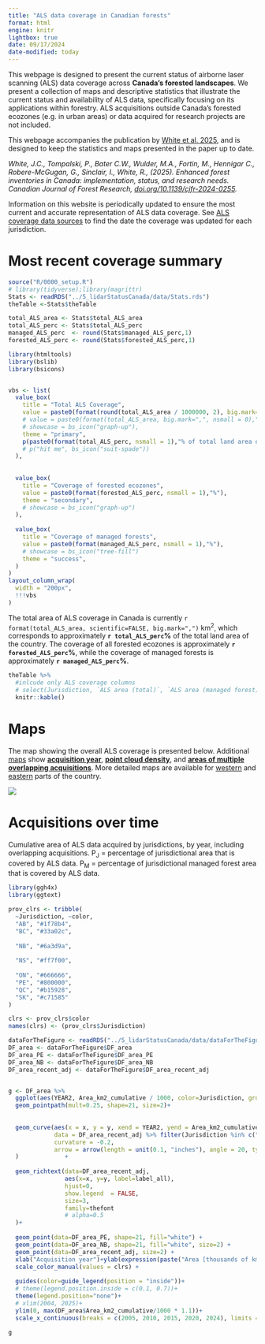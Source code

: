 ```yaml
---
title: "ALS data coverage in Canadian forests"
format: html
engine: knitr
lightbox: true
date: 09/17/2024
date-modified: today
---
```


This webpage is designed to present the current status of airborne laser scanning (ALS) data coverage across **Canada's forested landscapes**. We present a collection of maps and descriptive statistics that illustrate the current status and availability of ALS data, specifically focusing on its applications within forestry. ALS acquisitions outside Canada's forested ecozones (e.g. in urban areas) or data acquired for research projects are not included.

This webpage accompanies the publication by [White et al. 2025](https://doi.org/10.1139/cjfr-2024-0255), and is designed to keep the statistics and maps presented in the paper up to date.

*White, J.C., Tompalski, P., Bater C.W., Wulder, M.A., Fortin, M., Hennigar C., Robere-McGugan, G., Sinclair, I., White, R., (2025). Enhanced forest inventories in Canada: implementation, status, and research needs. Canadian Journal of Forest Research,  [doi.org/10.1139/cjfr-2024-0255](https://doi.org/10.1139/cjfr-2024-0255). *

Information on this website is periodically updated to ensure the most current and accurate representation of ALS data coverage. See [ALS coverage data sources](data.qmd) to find the date the coverage was updated for each jurisdiction.

# Most recent coverage summary

```r
source("R/0000_setup.R")
# library(tidyverse);library(magrittr)
Stats <- readRDS("../5_lidarStatusCanada/data/Stats.rds")
theTable <-Stats$theTable

total_ALS_area <- Stats$total_ALS_area
total_ALS_perc <- Stats$total_ALS_perc
managed_ALS_perc  <- round(Stats$managed_ALS_perc,1)
forested_ALS_perc <- round(Stats$forested_ALS_perc,1)

```

```r
library(htmltools)
library(bslib)
library(bsicons)


vbs <- list(
  value_box(
    title = "Total ALS Coverage",
    value = paste0(format(round(total_ALS_area / 1000000, 2), big.mark=",", nsmall = 0),"M km²"),
    # value = paste0(format(total_ALS_area, big.mark=",", nsmall = 0)," km²"),
    # showcase = bs_icon("graph-up"),
    theme = "primary",
    p(paste0(format(total_ALS_perc, nsmall = 1),"% of total land area of Canada."))
    # p("hit me", bs_icon("suit-spade"))
  ),
  
  
  value_box(
    title = "Coverage of forested ecozones",
    value = paste0(format(forested_ALS_perc, nsmall = 1),"%"),
    theme = "secondary",
    # showcase = bs_icon("graph-up")
  ),
  
  value_box(
    title = "Coverage of managed forests",
    value = paste0(format(managed_ALS_perc, nsmall = 1),"%"),
    # showcase = bs_icon("tree-fill")
    theme = "success",
  )
)
layout_column_wrap(
  width = "200px",
  !!!vbs
)

```

The total area of ALS coverage in Canada is currently `r format(total_ALS_area, scientific=FALSE, big.mark=",")` km^2^, which corresponds to approximately **`r total_ALS_perc`%** of the total land area of the country. The coverage of all forested ecozones is approximately **`r forested_ALS_perc`%**, while the coverage of managed forests is approximately **`r managed_ALS_perc`%**.

```r
theTable %>%
  #inlcude only ALS coverage columns
  # select(Jurisdiction, `ALS area (total)`, `ALS area (managed forest)`) %>%
  knitr::kable()  
```

# Maps

The map showing the overall ALS coverage is presented below. Additional [maps](maps.qmd) show [**acquisition year**](maps.qmd#maps-year), [**point cloud density**](maps.qmd#maps-density), and [**areas of multiple overlapping acquisitions**](maps.qmd#maps-overlap). More detailed maps are available for [western](maps-west.qmd) and [eastern](maps-east.qmd) parts of the country.

![](img/map1_ALS_coverage.png){.lightbox}

# Acquisitions over time

Cumulative area of ALS data acquired by jurisdictions, by year, including overlapping acquisitions. P<sub>J</sub> = percentage of jurisdictional area that is covered by ALS data. P<sub>M</sub> = percentage of jurisdictional managed forest area that is covered by ALS data.

```r
library(ggh4x)
library(ggtext)

prov_clrs <- tribble(
  ~Jurisdiction, ~color,
  "AB", "#1f78b4",
  "BC", "#33a02c",
  
  "NB", "#6a3d9a",
  
  "NS", "#ff7f00",
  
  "ON", "#666666",
  "PE", "#800000",
  "QC", "#b15928",
  "SK", "#c71585"
)

clrs <- prov_clrs$color
names(clrs) <- (prov_clrs$Jurisdiction)

dataForTheFigure <- readRDS("../5_lidarStatusCanada/data/dataForTheFigure.rds")
DF_area <- dataForTheFigure$DF_area
DF_area_PE <- dataForTheFigure$DF_area_PE
DF_area_NB <- dataForTheFigure$DF_area_NB
DF_area_recent_adj <- dataForTheFigure$DF_area_recent_adj


g <- DF_area %>%
  ggplot(aes(YEAR2, Area_km2_cumulative / 1000, color=Jurisdiction, group=Jurisdiction)) + 
  geom_pointpath(mult=0.25, shape=21, size=2)+
  
  
  geom_curve(aes(x = x, y = y, xend = YEAR2, yend = Area_km2_cumulative / 1000), 
             data = DF_area_recent_adj %>% filter(Jurisdiction %in% c("NB", "PE")), 
             curvature = -0.2,
             arrow = arrow(length = unit(0.1, "inches"), angle = 20, type = "closed")
  )             +
  
  geom_richtext(data=DF_area_recent_adj, 
                aes(x=x, y=y, label=label_all),
                hjust=0,
                show.legend  = FALSE, 
                size=3, 
                family=thefont
                # alpha=0.5
  )+
  
  geom_point(data=DF_area_PE, shape=21, fill="white") + 
  geom_point(data=DF_area_NB, shape=21, fill="white", size=2) + 
  geom_point(data=DF_area_recent_adj, size=2) + 
  xlab("Acquisition year")+ylab(expression(paste("Area [thousands of km"^2*"]")))+
  scale_color_manual(values = clrs) +
  
  guides(color=guide_legend(position = "inside"))+
  # theme(legend.position.inside = c(0.1, 0.7))+
  theme(legend.position="none")+
  # xlim(2004, 2025)+
  ylim(0, max(DF_area$Area_km2_cumulative/1000 * 1.1))+
  scale_x_continuous(breaks = c(2005, 2010, 2015, 2020, 2024), limits = c(2004, 2026))

g
```
